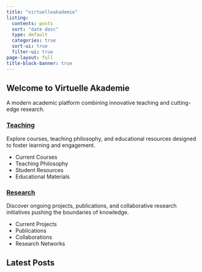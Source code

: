 ```yaml
---
title: "virtuelleakademie"
listing:
  contents: posts
  sort: "date desc"
  type: default
  categories: true
  sort-ui: true
  filter-ui: true
page-layout: full
title-block-banner: true
---
```


## Welcome to Virtuelle Akademie

A modern academic platform combining innovative teaching and cutting-edge research.

::: {.content-grid}

::: {.feature-card}
### [Teaching](teaching/)

Explore courses, teaching philosophy, and educational resources designed to foster learning and engagement.

- Current Courses
- Teaching Philosophy  
- Student Resources
- Educational Materials
:::

::: {.feature-card}
### [Research](research/)

Discover ongoing projects, publications, and collaborative research initiatives pushing the boundaries of knowledge.

- Current Projects
- Publications
- Collaborations
- Research Networks
:::

:::

## Latest Posts


